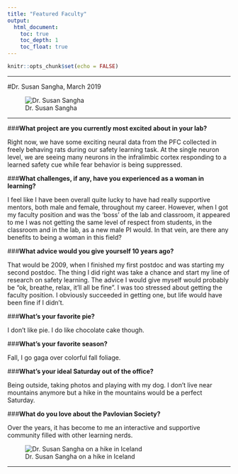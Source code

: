 ```yaml
---
title: "Featured Faculty"
output:
  html_document:
    toc: true
    toc_depth: 1
    toc_float: true
---
```



```r
knitr::opts_chunk$set(echo = FALSE)
```

---

#Dr. Susan Sangha, March 2019


![Dr. Susan Sangha](./featured_faculty/photos/Sangha_lab.jpg)

-----

###__What project are you currently most excited about in your lab?__

Right now, we have some exciting neural data from the PFC collected in freely behaving rats during our safety learning task. At the single neuron level, we are seeing many neurons in the infralimbic cortex responding to a learned safety cue while fear behavior is being suppressed.

###__What challenges, if any, have you experienced as a woman in learning?__

I feel like I have been overall quite lucky to have had really supportive mentors, both male and female, throughout my career. However, when I got my faculty position and was the ‘boss’ of the lab and classroom, it appeared to me I was not getting the same level of respect from students, in the classroom and in the lab, as a new male PI would. 
In that vein, are there any benefits to being a woman in this field?

 
###__What advice would you give yourself 10 years ago?__

That would be 2009, when I finished my first postdoc and was starting my second postdoc. The thing I did right was take a chance and start my line of research on safety learning. The advice I would give myself would probably be “ok, breathe, relax, it’ll all be fine”. I was too stressed about getting the faculty position. I obviously succeeded in getting one, but life would have been fine if I didn’t.
 
###__What’s your favorite pie?__

I don’t like pie. I do like chocolate cake though.
 
###__What’s your favorite season?__

Fall, I go gaga over colorful fall foliage.
 
###__What’s your ideal Saturday out of the office?__

Being outside, taking photos and playing with my dog. I don’t live near mountains anymore but a hike in the mountains would be a perfect Saturday. 

###__What do you love about the Pavlovian Society?__

Over the years, it has become to me an interactive and supportive community filled with other learning nerds.
 

![Dr. Susan Sangha on a hike in Iceland](./featured_faculty/photos/Sangha_iceland.jpg)

----




